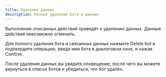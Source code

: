```yaml
---
title: Удаление данных
description: Полное удаление бота и данных
---
```


<Warning>
  Выполнение описанных действий приведёт к удалению данных. Данные действия
  невозможно отменить.
</Warning>

Для полного удаления бота и связанных данных нажмите Delete bot и подтвердите операцию, введя имя бота в диалоговом окне, и нажав Confirm.

После удаления данных вы увидите оповещение, после чего вы можете вернуться в список ботов и убедиться, что бот удалён.
